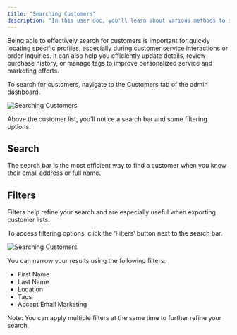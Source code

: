 ```yaml
---
title: "Searching Customers"
description: "In this user doc, you'll learn about various methods to search for customers in Spree."
---
```


Being able to effectively search for customers is important for quickly locating specific profiles, especially during customer service interactions or order inquiries. It can also help you efficiently update details, review purchase history, or manage tags to improve personalized service and marketing efforts.

To search for customers, navigate to the Customers tab of the admin dashboard.

<img alt="Searching Customers" classname="block dark:hidden" src="https://vendo-production-res.cloudinary.com/image/upload/w_1920/q_auto/v1747661006/docs/Customers/Searching%20Customers/5.4.1_Searching_Customers_-_Navigate_To_Tab_jjjb2k.png" />

Above the customer list, you’ll notice a search bar and some filtering options.

## Search

The search bar is the most efficient way to find a customer when you know their email address or full name.

## Filters

Filters help refine your search and are especially useful when exporting customer lists.

To access filtering options, click the ‘Filters’ button next to the search bar.

<img alt="Searching Customers" classname="block dark:hidden" src="https://vendo-production-res.cloudinary.com/image/upload/w_1920/q_auto/v1747661005/docs/Customers/Searching%20Customers/5.4.2_Searching_Customers_-_Filters_fsaypa.png" />

You can narrow your results using the following filters:

- First Name
- Last Name
- Location
- Tags
- Accept Email Marketing

Note: You can apply multiple filters at the same time to further refine your search.